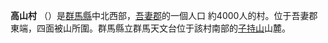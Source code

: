 {{Unreferenced|time=2017-12-12T00:22:05+00:00}}
{{日本町村|
自治體名=高山|
町村=村|
圖像=[[File:Gunma_Astronomical_Observatory.jpg|240px]]|
圖像說明=[[群馬縣立群馬天文台|群馬縣立群馬天文台]]|
町村章=|
日文原名=高山村|
平假名=たかやまむら|
羅馬字拼音=Takayama-mura|
都道府縣=群馬縣|
支廳=|
郡=吾妻郡|
編號=10428-1|
面積=64.16|
邊界未定=|
人口=4,219|
統計時間=2007年8月1日|
自治體=[[澀川市|澀川市]]、[[利根郡|利根郡]][[水上町|水上町]]、[[吾妻郡|吾妻郡]][[中之條町|中之條町]]、[[沼田市|沼田市]]|
樹=|
花=|
鳥=|
其他象徵物=|
其他象徵=|
郵遞區號=377-0702|
所在地=吾妻郡高山村大字中山2856-1|
電話號碼=279-63-2111|
外部連結=http://www.vill.takayama.gunma.jp/|
經度=|
緯度=|
地圖=|
註記=
}}
'''高山村''' （{{jpn|j=高山村|hg=たかやまむら|rm=Takayama mura|f=y}}）是[[群馬縣|群馬縣]]中北西部，[[吾妻郡|吾妻郡]]的一個人口 約4000人的村。位于吾妻郡東端，四面被山所圍。群馬縣立群馬天文台位于該村南部的[[子持山|子持山]]山麓。
{{群馬縣}}{{Authority control}}